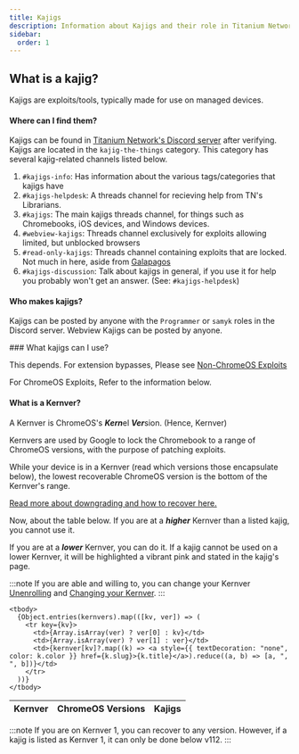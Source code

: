 ```yaml
---
title: Kajigs
description: Information about Kajigs and their role in Titanium Network.
sidebar:
  order: 1
---
```



<PageHeader title={frontmatter.title} description={frontmatter.description} author={frontmatter.author} link={frontmatter.link} kernver={frontmatter.kernver} nolower={frontmatter.nolower} />

## What is a kajig?

Kajigs are exploits/tools, typically made for use on managed devices.

#### Where can I find them?

Kajigs can be found in [Titanium Network's Discord server](https://discord.gg/unblock) after verifying. Kajigs are located in the `kajig-the-things` category. This category has several kajig-related channels listed below.

1. `#kajigs-info`: Has information about the various tags/categories that kajigs have
2. `#kajigs-helpdesk`: A threads channel for recieving help from TN's Librarians.
3. `#kajigs`: The main kajigs threads channel, for things such as Chromebooks, iOS devices, and Windows devices.
4. `#webview-kajigs`: Threads channel exclusively for exploits allowing limited, but unblocked browsers
5. `#read-only-kajigs`: Threads channel containing exploits that are locked. Not much in here, aside from [Galapagos](/kajigs/galapagos)
6. `#kajigs-discussion`: Talk about kajigs in general, if you use it for help you probably won't get an answer. (See: `#kajigs-helpdesk`)

#### Who makes kajigs?

Kajigs can be posted by anyone with the `Programmer` or `samyk` roles in the Discord server. Webview Kajigs can be posted by anyone.

<div id="kajigs">
  ### What kajigs can I use?

  This depends. For extension bypasses, Please see [Non-ChromeOS Exploits](/kajigs/notcros)

  For ChromeOS Exploits, Refer to the information below.

  #### What is a Kernver?

  A Kernver is ChromeOS's ***Kern***&#x65;l ***Ver***&#x73;ion. (Hence, Kernver)

  Kernvers are used by Google to lock the Chromebook to a range of ChromeOS versions, with the purpose of patching exploits.

  While your device is in a Kernver (read which versions those encapsulate below), the lowest recoverable ChromeOS version is the bottom of the Kernver's range.

  [Read more about downgrading and how to recover here.](/kajigs/versions)

  Now, about the table below. If you are at a ***higher*** Kernver than a listed kajig, you cannot use it.

  If you are at a ***lower*** Kernver, you can do it. If a kajig cannot be used on a lower Kernver, it will be highlighted a vibrant pink and stated in the kajig's page.

  :::note
  If you are able and willing to, you can change your Kernver [Unenrolling](/kajigs/unenrollment) and [Changing your Kernver](/kajigs/set-kernver).
  :::


  <table>
    <thead>
      <tr>
        <th>Kernver</th>
        <th>ChromeOS Versions</th>
        <th>Kajigs</th>
      </tr>
    </thead>

    <tbody>
      {Object.entries(kernvers).map(([kv, ver]) => (
        <tr key={kv}>
          <td>{Array.isArray(ver) ? ver[0] : kv}</td>
          <td>{Array.isArray(ver) ? ver[1] : ver}</td>
          <td>{kernver[kv]?.map((k) => <a style={{ textDecoration: "none", color: k.color }} href={k.slug}>{k.title}</a>).reduce((a, b) => [a, ", ", b])}</td>
        </tr>
      ))}
    </tbody>
  </table>

  :::note
  If you are on Kernver 1, you can recover to any version. However, if a kajig is listed as Kernver 1, it can only be done below v112.
  :::
</div>
